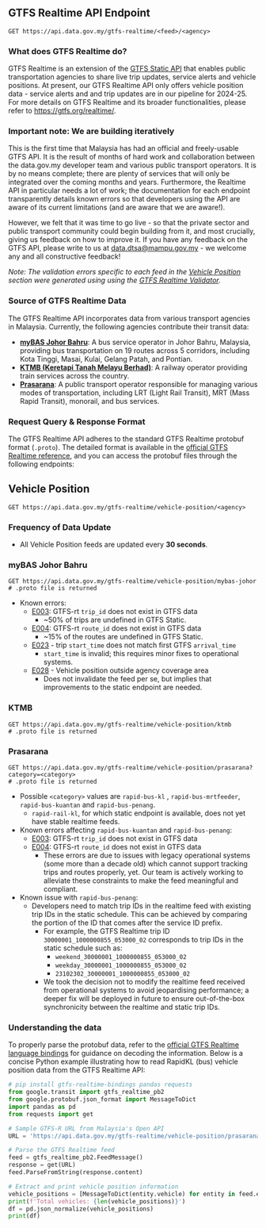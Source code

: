 
## GTFS Realtime API Endpoint

<Head>
  <title>GTFS-R - Open API Docs</title>
</Head>

```http
GET https://api.data.gov.my/gtfs-realtime/<feed>/<agency>
```

### What does GTFS Realtime do?

GTFS Realtime is an extension of the [GTFS Static API](gtfs-static) that enables public transportation agencies to share live trip updates, service alerts and vehicle positions.
At present, our GTFS Realtime API only offers vehicle position data - service alerts and and trip updates are in our pipeline for 2024-25. For more details on GTFS Realtime and its broader functionalities, please refer to https://gtfs.org/realtime/.

### Important note: We are building iteratively

This is the first time that Malaysia has had an official and freely-usable GTFS API. It is the result of months of hard work and collaboration between the data.gov.my developer team and various public transport operators. It is by no means complete; there are plenty of services that will only be integrated over the coming months and years. Furthermore, the Realtime API in particular needs a lot of work; the documentation for each endpoint transparently details known errors so that developers using the API are aware of its current limitations (and are aware that we are aware!).

However, we felt that it was time to go live - so that the private sector and public transport community could begin building from it, and most crucially, giving us feedback on how to improve it.
If you have any feedback on the GTFS API, please write to us at data.dtsa@mampu.gov.my - we welcome any and all constructive feedback!

_Note: The validation errors specific to each feed in the [Vehicle Position](#vehicle-position) section were generated using using the [GTFS Realtime Validator](https://github.com/MobilityData/gtfs-realtime-validator)._

### Source of GTFS Realtime Data

The GTFS Realtime API incorporates data from various transport agencies in Malaysia. Currently, the following agencies contribute their transit data:

- [**myBAS Johor Bahru**](https://www.causewaylink.com.my/mybas/en/): A bus service operator in Johor Bahru, Malaysia, providing bus transportation on 19 routes across 5 corridors, including Kota Tinggi, Masai, Kulai, Gelang Patah, and Pontian.
- [**KTMB (Keretapi Tanah Melayu Berhad)**](https://www.ktmb.com.my/): A railway operator providing train services across the country.
- [**Prasarana**](https://myrapid.com.my/): A public transport operator responsible for managing various modes of transportation, including LRT (Light Rail Transit), MRT (Mass Rapid Transit), monorail, and bus services.

### Request Query & Response Format

The GTFS Realtime API adheres to the standard GTFS Realtime protobuf format (`.proto`).
The detailed format is available in the [official GTFS Realtime reference](https://gtfs.org/realtime/proto/), and you can access the protobuf files through the following endpoints:

## Vehicle Position

```http
GET https://api.data.gov.my/gtfs-realtime/vehicle-position/<agency>
```

### Frequency of Data Update

- All Vehicle Position feeds are updated every **30 seconds**.

### myBAS Johor Bahru

```http
GET https://api.data.gov.my/gtfs-realtime/vehicle-position/mybas-johor
# .proto file is returned
```

- Known errors:
  - [E003](https://github.com/MobilityData/gtfs-realtime-validator/blob/master/RULES.md#E003): GTFS-rt `trip_id` does not exist in GTFS data
    - ~50% of trips are undefined in GTFS Static.
  - [E004](https://github.com/MobilityData/gtfs-realtime-validator/blob/master/RULES.md#E004): GTFS-rt `route_id` does not exist in GTFS data
    - ~15% of the routes are undefined in GTFS Static.
  - [E023](https://github.com/MobilityData/gtfs-realtime-validator/blob/master/RULES.md#E023) - trip `start_time` does not match first GTFS `arrival_time`
    - `start_time` is invalid; this requires minor fixes to operational systems.
  - [E028](https://github.com/MobilityData/gtfs-realtime-validator/blob/master/RULES.md#E028) - Vehicle position outside agency coverage area
    - Does not invalidate the feed per se, but implies that improvements to the static endpoint are needed.

### KTMB

```http
GET https://api.data.gov.my/gtfs-realtime/vehicle-position/ktmb
# .proto file is returned
```

### Prasarana

```http
GET https://api.data.gov.my/gtfs-realtime/vehicle-position/prasarana?category=<category>
# .proto file is returned
```

- Possible `<category>` values are `rapid-bus-kl` , `rapid-bus-mrtfeeder`, `rapid-bus-kuantan` and `rapid-bus-penang`.
  - `rapid-rail-kl`, for which static endpoint is available, does not yet have stable realtime feeds.
- Known errors affecting `rapid-bus-kuantan` and `rapid-bus-penang`:
  - [E003](https://github.com/MobilityData/gtfs-realtime-validator/blob/master/RULES.md#E003): GTFS-rt `trip_id` does not exist in GTFS data
  - [E004](https://github.com/MobilityData/gtfs-realtime-validator/blob/master/RULES.md#E004): GTFS-rt `route_id` does not exist in GTFS data
    - These errors are due to issues with legacy operational systems (some more than a decade old) which cannot support tracking trips and routes properly, yet. Our team is actively working to alleviate these constraints to make the feed meaningful and compliant.
- Known issue with `rapid-bus-penang`:
  - Developers need to match trip IDs in the realtime feed with existing trip IDs in the static schedule. This can be achieved by comparing the portion of the ID that comes after the service ID prefix.
    - For example, the GTFS Realtime trip ID `30000001_1000000855_053000_02` corresponds to trip IDs in the static schedule such as:
      - `weekend_30000001_1000000855_053000_02`
      - `weekday_30000001_1000000855_053000_02`
      - `23102302_30000001_1000000855_053000_02`
    - We took the decision not to modify the realtime feed received from operational systems to avoid jeopardising performance; a deeper fix will be deployed in future to ensure out-of-the-box synchronicity between the realtime and static trip IDs.

### Understanding the data

To properly parse the protobuf data, refer to the [official GTFS Realtime language bindings](https://gtfs.org/realtime/language-bindings/)
for guidance on decoding the information.
Below is a concise Python example illustrating how to read RapidKL (bus) vehicle position data from the GTFS Realtime API:

```python
# pip install gtfs-realtime-bindings pandas requests
from google.transit import gtfs_realtime_pb2
from google.protobuf.json_format import MessageToDict
import pandas as pd
from requests import get

# Sample GTFS-R URL from Malaysia's Open API
URL = 'https://api.data.gov.my/gtfs-realtime/vehicle-position/prasarana?category=rapid-bus-kl'

# Parse the GTFS Realtime feed
feed = gtfs_realtime_pb2.FeedMessage()
response = get(URL)
feed.ParseFromString(response.content)

# Extract and print vehicle position information
vehicle_positions = [MessageToDict(entity.vehicle) for entity in feed.entity]
print(f'Total vehicles: {len(vehicle_positions)}')
df = pd.json_normalize(vehicle_positions)
print(df)
```
